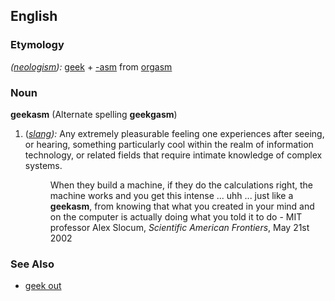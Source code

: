 ==English==
===Etymology===
''([[neologism]]):'' [[geek]] + [[-asm]] from [[orgasm]]

===Noun===
'''geekasm''' (Alternate spelling '''geekgasm''')
# (''[[slang]]):'' Any extremely pleasurable feeling one experiences after seeing, or hearing, something particularly cool within the realm of information technology, or related fields that require intimate knowledge of complex systems.
#:When they build a machine, if they do the calculations right, the machine works and you get this intense ... uhh ... just like a '''geekasm''', from knowing that what you created in your mind and on the computer is actually doing what you told it to do - MIT professor Alex Slocum, ''Scientific American Frontiers'', May 21st 2002

===See Also===  
*[[geek out]]